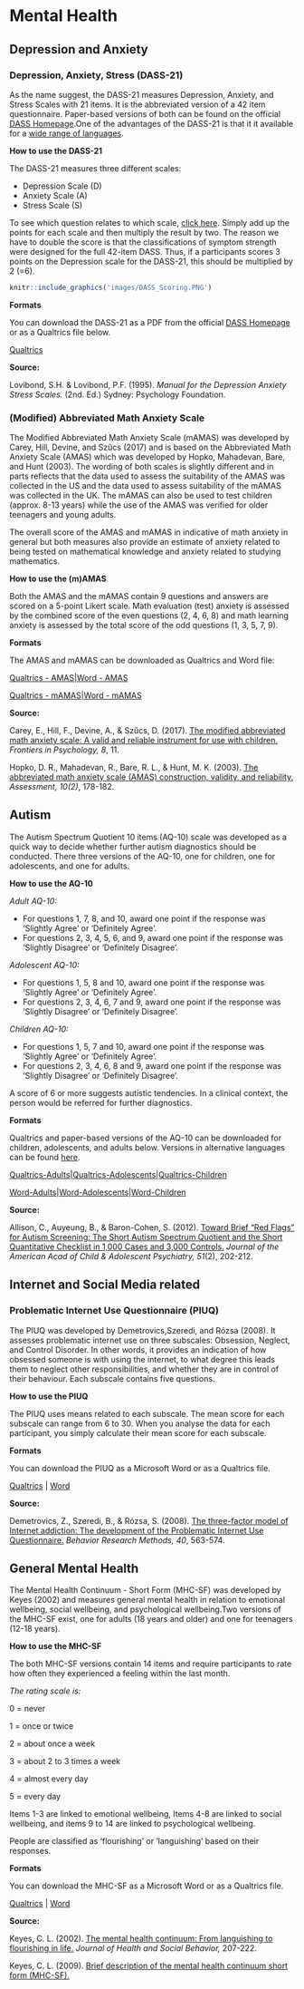 # Mental Health

## Depression and Anxiety 

### Depression, Anxiety, Stress (DASS-21)

As the name suggest, the DASS-21 measures Depression, Anxiety, and Stress Scales with 21 items. It is the abbreviated version of a 42 item questionnaire. Paper-based versions of both can be found on the official [DASS Homepage](http://www2.psy.unsw.edu.au/groups/dass/).One of the advantages of the DASS-21 is that it it available for a [wide range of languages](http://www2.psy.unsw.edu.au/groups/dass/translations.htm).


**How to use the DASS-21**

The DASS-21 measures three different scales:

- Depression Scale (D)
- Anxiety Scale (A)
- Stress Scale (S)

To see which question relates to which scale, [click here](link). Simply add up the points for each scale and then multiply the result by two. The reason we have to double the score is that the classifications of symptom strength were designed for the full 42-item DASS. Thus, if a participants scores 3 points on the Depression scale for the DASS-21, this should be multiplied by 2 (=6).


```r

knitr::include_graphics('images/DASS_Scoring.PNG')
```

**Formats**

You can download the DASS-21 as a PDF from the official [DASS Homepage](http://www2.psy.unsw.edu.au/groups/dass/) or as a Qualtrics file below.

[Qualtrics](questionnaires/DASS-21.qsf) 

**Source:**

Lovibond, S.H. & Lovibond, P.F. (1995).  *Manual for the Depression Anxiety Stress Scales.* (2nd. Ed.)  Sydney: Psychology Foundation.


### (Modified) Abbreviated Math Anxiety Scale

The Modified Abbreviated Math Anxiety Scale (mAMAS) was developed by Carey, Hill, Devine, and Szűcs (2017) and is based on the Abbreviated Math Anxiety Scale (AMAS) which was developed by Hopko, Mahadevan, Bare, and Hunt (2003). The wording of both scales is slightly different and in parts reflects that the data used to assess the suitability of the AMAS was collected in the US and the data used to assess suitability of the mAMAS was collected in the UK. The mAMAS can also be used to test children (approx. 8-13 years) while the use of the AMAS was verified for older teenagers and young adults.

The overall score of the AMAS and mAMAS in indicative of math anxiety in general but both measures also provide an estimate of anxiety related to being tested on mathematical knowledge and anxiety related to studying mathematics.


**How to use the (m)AMAS**

Both the AMAS and the mAMAS contain 9 questions and answers are scored on a 5-point Likert scale. Math evaluation (test) anxiety is assessed by the combined score of the even questions (2, 4, 6, 8) and math learning anxiety is assessed by the total score of the odd questions (1, 3, 5, 7, 9).


**Formats**

The AMAS and mAMAS can be downloaded as Qualtrics and Word file:

[Qualtrics - AMAS](questionnaires/AbbreviatedMathAnxietyScale.qsf)|[Word - AMAS](questionnaires/AbbreviatedMathAnxietyScale.docx)

[Qualtrics - mAMAS](questionnaires/ModifiedAbbreviatedMathAnxietyScale.qsf)|[Word - mAMAS](questionnaires/ModifiedAbbreviatedMathAnxietyScale.docx)


**Source:**

Carey, E., Hill, F., Devine, A., & Szűcs, D. (2017). [The modified abbreviated math anxiety scale: A valid and reliable instrument for use with children.](https://www.frontiersin.org/articles/10.3389/fpsyg.2017.00011/full) *Frontiers in Psychology, 8*, 11.

Hopko, D. R., Mahadevan, R., Bare, R. L., & Hunt, M. K. (2003). [The abbreviated math anxiety scale (AMAS) construction, validity, and reliability.](https://www.researchgate.net/profile/Stephen_Joy/post/Hello_Can_anyone_tell_me_how_to_access_the_Abbreviated_Math_Anxiety_Scale_developed_by_Derek_Hopko2/attachment/59d624eb79197b80779833c8/AS:315374518636545@1452202552608/download/Math+Anxiety+Scale+Abbreviated+2003.pdf) *Assessment, 10(2)*, 178-182.




## Autism

The Autism Spectrum Quotient 10 items (AQ-10) scale was developed as a quick way to decide whether further autism diagnostics should be conducted. There three versions of the AQ-10, one for children, one for adolescents, and one for adults.

**How to use the AQ-10**

*Adult AQ-10:*

- For questions 1, 7, 8, and 10, award one point if the response was 'Slightly Agree' or 'Definitely Agree'.
- For questions 2, 3, 4, 5, 6, and 9, award one point if the response was 'Slightly Disagree' or 'Definitely Disagree'.

*Adolescent AQ-10:*

- For questions 1, 5, 8 and 10, award one point if the response was 'Slightly Agree' or 'Definitely Agree'.
- For questions 2, 3, 4, 6, 7 and 9, award one point if the response was 'Slightly Disagree' or 'Definitely Disagree'.

*Children AQ-10:*

- For questions 1, 5, 7 and 10, award one point if the response was 'Slightly Agree' or 'Definitely Agree'.
- For questions 2, 3, 4, 6, 8 and 9, award one point if the response was 'Slightly Disagree' or 'Definitely Disagree'.

A score of 6 or more suggests autistic tendencies. In a clinical context, the person would be referred for further diagnostics.

**Formats**

Qualtrics and paper-based versions of the AQ-10 can be downloaded for children, adolescents, and adults below. Versions in alternative languages can be found [here](https://www.autismresearchcentre.com/arc_tests).

[Qualtrics-Adults](questionnaires/AutismSpectrumQuotient_Adults.qsf)|[Qualtrics-Adolescents](questionnaires/AutismSpectrumQuotient_Adolescent.qsf)|[Qualtrics-Children](questionnaires/AutismSpectrumQuotient_Children.qsf)

[Word-Adults](questionnaires/AutismSpectrumQuotient_Adults.docx)|[Word-Adolescents](questionnaires/AutismSpectrumQuotient_Adolescent.docx)|[Word-Children](questionnaires/AutismSpectrumQuotient_Children.docx) 


**Source:**

Allison, C., Auyeung, B., & Baron-Cohen, S. (2012). [Toward Brief "Red Flags" for Autism Screening: The Short Autism Spectrum Quotient and the Short Quantitative Checklist in 1,000 Cases and 3,000 Controls.](http://citeseerx.ist.psu.edu/viewdoc/download?doi=10.1.1.232.4537&rep=rep1&type=pdf) *Journal of the American Acad of Child & Adolescent Psychiatry, 51*(2), 202-212.


## Internet and Social Media related
### Problematic Internet Use Questionnaire (PIUQ) 

The PIUQ was developed by Demetrovics,Szeredi, and Rózsa (2008). It assesses problematic internet use on three subscales: Obsession, Neglect, and Control Disorder. In other words, it provides an indication of how obsessed someone is with using the internet, to what degree this leads them to neglect other responsibilities, and whether they are in control of their behaviour. Each subscale contains five questions.

**How to use the PIUQ**

The PIUQ uses means related to each subscale. The mean score for each subscale can range from 6 to 30. When you analyse the data for each participant, you simply calculate their mean score for each subscale.

**Formats**

You can download the PIUQ as a Microsoft Word or as a Qualtrics file.

[Qualtrics](questionnaires/ProblematicInternetUseQuestionnaire.qsf) | 
[Word](questionnaires/ProblematicInternetUseQuestionnaire.docx)


**Source:**

Demetrovics, Z., Szeredi, B., & Rózsa, S. (2008). [The three-factor model of Internet addiction: The development of the Problematic Internet Use Questionnaire.](https://link.springer.com/content/pdf/10.3758/BRM.40.2.563) *Behavior Research Methods, 40*, 563-574.


## General Mental Health

The Mental Health Continuum - Short Form (MHC-SF) was developed by Keyes (2002) and measures general mental health in relation to emotional wellbeing, social wellbeing, and psychological wellbeing.Two versions of the MHC-SF exist, one for adults (18 years and older) and one for teenagers (12-18 years).

**How to use the MHC-SF**

The both MHC-SF versions contain 14 items and require participants to rate how often they experienced a feeling within the last month. 

*The rating scale is:*

0 = never

1 = once or twice

2 = about once a week

3 = about 2 to 3 times a week

4 = almost every day

5 = every day

Items 1-3 are linked to emotional wellbeing, Items 4-8 are linked to social wellbeing, and items 9 to 14 are linked to psychological wellbeing.

People are classified as 'flourishing' or 'languishing' based on their responses.

**Formats**

You can download the MHC-SF as a Microsoft Word or as a Qualtrics file.

[Qualtrics](questionnaires/MentalHealthContinuum_Adults.qsf) | 
[Word](questionnaires/MentalHealthContinuum_Adults.docx)

**Source:**

Keyes, C. L. (2002). [The mental health continuum: From languishing to flourishing in life.](https://www.researchgate.net/profile/Corey_Keyes/publication/11278728_The_Mental_Health_Continuum_From_Languishing_to_Flourishing_in_Life/links/0046352b1a6f89da77000000/The-Mental-Health-Continuum-From-Languishing-to-Flourishing-in-Life.pdf) *Journal of Health and Social Behavior,* 207-222.

Keyes, C. L. (2009). [Brief description of the mental health continuum short form (MHC-SF).](https://www.aacu.org/sites/default/files/MHC-SFEnglish.pdf)


